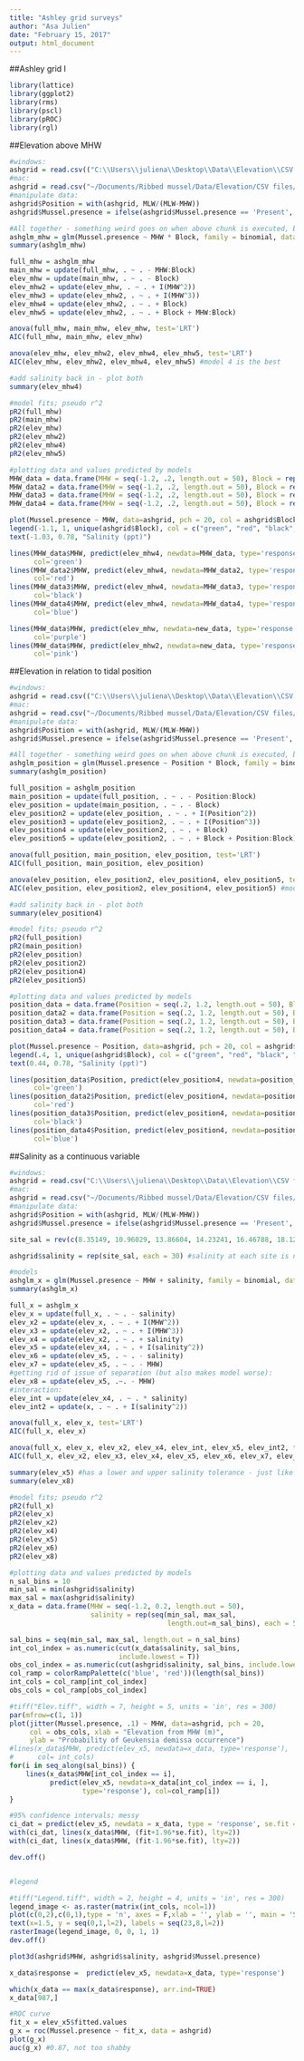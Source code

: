 ```yaml
---
title: "Ashley grid surveys"
author: "Asa Julien"
date: "February 15, 2017"
output: html_document
---
```

##Ashley grid I
```r
library(lattice)
library(ggplot2)
library(rms)
library(pscl)
library(pROC)
library(rgl)
```


##Elevation above MHW
```r
#windows:
ashgrid = read.csv(("C:\\Users\\juliena\\Desktop\\Data\\Elevation\\CSV files\\Ash_grids.csv"))
#mac:
ashgrid = read.csv("~/Documents/Ribbed mussel/Data/Elevation/CSV files/Ash_grids.csv")
#manipulate data:
ashgrid$Position = with(ashgrid, MLW/(MLW-MHW))
ashgrid$Mussel.presence = ifelse(ashgrid$Mussel.presence == 'Present', 1, 0)

#All together - something weird goes on when above chunk is executed, but the code below will work
ashglm_mhw = glm(Mussel.presence ~ MHW * Block, family = binomial, data = ashgrid)
summary(ashglm_mhw)

full_mhw = ashglm_mhw
main_mhw = update(full_mhw, . ~ . - MHW:Block)
elev_mhw = update(main_mhw, . ~ . - Block)
elev_mhw2 = update(elev_mhw, . ~ . + I(MHW^2))
elev_mhw3 = update(elev_mhw2, . ~ . + I(MHW^3))
elev_mhw4 = update(elev_mhw2, . ~ . + Block)
elev_mhw5 = update(elev_mhw2, . ~ . + Block + MHW:Block)

anova(full_mhw, main_mhw, elev_mhw, test='LRT')
AIC(full_mhw, main_mhw, elev_mhw)

anova(elev_mhw, elev_mhw2, elev_mhw4, elev_mhw5, test='LRT')
AIC(elev_mhw, elev_mhw2, elev_mhw4, elev_mhw5) #model 4 is the best

#add salinity back in - plot both
summary(elev_mhw4)

#model fits; pseudo r^2
pR2(full_mhw)
pR2(main_mhw)
pR2(elev_mhw)
pR2(elev_mhw2)
pR2(elev_mhw4)
pR2(elev_mhw5)

#plotting data and values predicted by models
MHW_data = data.frame(MHW = seq(-1.2, .2, length.out = 50), Block = rep(c("20-25"), each = 50))
MHW_data2 = data.frame(MHW = seq(-1.2, .2, length.out = 50), Block = rep(c("15-20"), each = 50))
MHW_data3 = data.frame(MHW = seq(-1.2, .2, length.out = 50), Block = rep(c("10-15"), each = 50))
MHW_data4 = data.frame(MHW = seq(-1.2, .2, length.out = 50), Block = rep(c("5-10"), each = 50))

plot(Mussel.presence ~ MHW, data=ashgrid, pch = 20, col = ashgrid$Block, xlab = "Elevation above MHW (m)", ylab = "Probability of Geukensia demissa occurrence")
legend(-1.1, 1, unique(ashgrid$Block), col = c("green", "red", "black", "blue"), pch = 20)
text(-1.03, 0.78, "Salinity (ppt)")

lines(MHW_data$MHW, predict(elev_mhw4, newdata=MHW_data, type='response'),
      col='green')
lines(MHW_data2$MHW, predict(elev_mhw4, newdata=MHW_data2, type='response'),
      col='red')
lines(MHW_data3$MHW, predict(elev_mhw4, newdata=MHW_data3, type='response'),
      col='black')
lines(MHW_data4$MHW, predict(elev_mhw4, newdata=MHW_data4, type='response'),
      col='blue')

lines(MHW_data$MHW, predict(elev_mhw, newdata=new_data, type='response'),
      col='purple')
lines(MHW_data$MHW, predict(elev_mhw2, newdata=new_data, type='response'),
      col='pink')

```


##Elevation in relation to tidal position
```r
#windows:
ashgrid = read.csv(("C:\\Users\\juliena\\Desktop\\Data\\Elevation\\CSV files\\Ash_grids.csv"))
#mac:
ashgrid = read.csv("~/Documents/Ribbed mussel/Data/Elevation/CSV files/Ash_grids.csv")
#manipulate data:
ashgrid$Position = with(ashgrid, MLW/(MLW-MHW))
ashgrid$Mussel.presence = ifelse(ashgrid$Mussel.presence == 'Present', 1, 0)

#All together - something weird goes on when above chunk is executed, but the code below will work
ashglm_position = glm(Mussel.presence ~ Position * Block, family = binomial, data = ashgrid)
summary(ashglm_position)

full_position = ashglm_position
main_position = update(full_position, . ~ . - Position:Block)
elev_position = update(main_position, . ~ . - Block)
elev_position2 = update(elev_position, . ~ . + I(Position^2))
elev_position3 = update(elev_position2, . ~ . + I(Position^3))
elev_position4 = update(elev_position2, . ~ . + Block)
elev_position5 = update(elev_position2, . ~ . + Block + Position:Block)

anova(full_position, main_position, elev_position, test='LRT')
AIC(full_position, main_position, elev_position)

anova(elev_position, elev_position2, elev_position4, elev_position5, test='LRT')
AIC(elev_position, elev_position2, elev_position4, elev_position5) #model 4 is the best

#add salinity back in - plot both
summary(elev_position4)

#model fits; pseudo r^2
pR2(full_position)
pR2(main_position)
pR2(elev_position)
pR2(elev_position2)
pR2(elev_position4)
pR2(elev_position5)

#plotting data and values predicted by models
position_data = data.frame(Position = seq(.2, 1.2, length.out = 50), Block = rep(c("20-25"), each = 50))
position_data2 = data.frame(Position = seq(.2, 1.2, length.out = 50), Block = rep(c("15-20"), each = 50))
position_data3 = data.frame(Position = seq(.2, 1.2, length.out = 50), Block = rep(c("10-15"), each = 50))
position_data4 = data.frame(Position = seq(.2, 1.2, length.out = 50), Block = rep(c("5-10"), each = 50))

plot(Mussel.presence ~ Position, data=ashgrid, pch = 20, col = ashgrid$Block, xlab = "Tidal position (%)", ylab = "Probability of Geukensia demissa occurrence")
legend(.4, 1, unique(ashgrid$Block), col = c("green", "red", "black", "blue"), pch = 20)
text(0.44, 0.78, "Salinity (ppt)")

lines(position_data$Position, predict(elev_position4, newdata=position_data, type='response'),
      col='green')
lines(position_data2$Position, predict(elev_position4, newdata=position_data2, type='response'),
      col='red')
lines(position_data3$Position, predict(elev_position4, newdata=position_data3, type='response'),
      col='black')
lines(position_data4$Position, predict(elev_position4, newdata=position_data4, type='response'),
      col='blue')


```


##Salinity as a continuous variable
```r
#windows:
ashgrid = read.csv("C:\\Users\\juliena\\Desktop\\Data\\Elevation\\CSV files\\Ash_grids.csv")
#mac:
ashgrid = read.csv("~/Documents/Ribbed mussel/Data/Elevation/CSV files/Ash_grids.csv")
#manipulate data:
ashgrid$Position = with(ashgrid, MLW/(MLW-MHW))
ashgrid$Mussel.presence = ifelse(ashgrid$Mussel.presence == 'Present', 1, 0)

site_sal = rev(c(8.35149, 10.96029, 13.86604, 14.23241, 16.46788, 18.12259, 22.67457, 23.05144)) #YOU SHOULD DOUBLE CHECK THESE AND MAKE SURE THEY ARE CALCULATED WELL

ashgrid$salinity = rep(site_sal, each = 30) #salinity at each site is now continuous, based on interpolation from Kelsey's data

#models
ashglm_x = glm(Mussel.presence ~ MHW + salinity, family = binomial, data = ashgrid)
summary(ashglm_x)

full_x = ashglm_x
elev_x = update(full_x, . ~ . - salinity)
elev_x2 = update(elev_x, . ~ . + I(MHW^2))
elev_x3 = update(elev_x2, . ~ . + I(MHW^3))
elev_x4 = update(elev_x2, . ~ . + salinity)
elev_x5 = update(elev_x4, . ~ . + I(salinity^2))
elev_x6 = update(elev_x5, . ~ . - salinity)
elev_x7 = update(elev_x5, . ~ . - MHW)
#getting rid of issue of separation (but also makes model worse):
elev_x8 = update(elev_x5, .~. - MHW)
#interaction:
elev_int = update(elev_x4, . ~ . * salinity)
elev_int2 = update(x, . ~ . + I(salinity^2))

anova(full_x, elev_x, test='LRT')
AIC(full_x, elev_x)

anova(full_x, elev_x, elev_x2, elev_x4, elev_int, elev_x5, elev_int2, test='LRT')
AIC(full_x, elev_x2, elev_x3, elev_x4, elev_x5, elev_x6, elev_x7, elev_x8, elev_int, elev_int2) #model 5 is the best, no evidence for interaction

summary(elev_x5) #has a lower and upper salinity tolerance - just like elevation - which might be why the quadratic equation works better
summary(elev_x8)

#model fits; pseudo r^2
pR2(full_x)
pR2(elev_x)
pR2(elev_x2)
pR2(elev_x4)
pR2(elev_x5)
pR2(elev_x6)
pR2(elev_x8)

#plotting data and values predicted by models
n_sal_bins = 10
min_sal = min(ashgrid$salinity)
max_sal = max(ashgrid$salinity)
x_data = data.frame(MHW = seq(-1.2, 0.2, length.out = 50),
                    salinity = rep(seq(min_sal, max_sal,
                                       length.out=n_sal_bins), each = 50))

sal_bins = seq(min_sal, max_sal, length.out = n_sal_bins)
int_col_index = as.numeric(cut(x_data$salinity, sal_bins,
                           include.lowest = T))
obs_col_index = as.numeric(cut(ashgrid$salinity, sal_bins, include.lowest = T))
col_ramp = colorRampPalette(c('blue', 'red'))(length(sal_bins)) 
int_cols = col_ramp[int_col_index]
obs_cols = col_ramp[obs_col_index]

#tiff("Elev.tiff", width = 7, height = 5, units = 'in', res = 300)
par(mfrow=c(1, 1))
plot(jitter(Mussel.presence, .1) ~ MHW, data=ashgrid, pch = 20,
     col = obs_cols, xlab = "Elevation from MHW (m)", 
     ylab = "Probability of Geukensia demissa occurrence")
#lines(x_data$MHW, predict(elev_x5, newdata=x_data, type='response'),
#      col= int_cols)
for(i in seq_along(sal_bins)) {
    lines(x_data$MHW[int_col_index == i], 
          predict(elev_x5, newdata=x_data[int_col_index == i, ],
                  type='response'), col=col_ramp[i])
}

#95% confidence intervals; messy
ci_dat = predict(elev_x5, newdata = x_data, type = 'response', se.fit = T)
with(ci_dat, lines(x_data$MHW, (fit+1.96*se.fit), lty=2))
with(ci_dat, lines(x_data$MHW, (fit-1.96*se.fit), lty=2))

dev.off()


#legend

#tiff("Legend.tiff", width = 2, height = 4, units = 'in', res = 300)
legend_image <- as.raster(matrix(int_cols, ncol=1))
plot(c(0,2),c(0,1),type = 'n', axes = F,xlab = '', ylab = '', main = 'Salinity (ppt)')
text(x=1.5, y = seq(0,1,l=2), labels = seq(23,8,l=2))
rasterImage(legend_image, 0, 0, 1, 1)
dev.off()

plot3d(ashgrid$MHW, ashgrid$salinity, ashgrid$Mussel.presence)

x_data$response =  predict(elev_x5, newdata=x_data, type='response')

which(x_data == max(x_data$response), arr.ind=TRUE)
x_data[987,]

#ROC curve
fit_x = elev_x5$fitted.values
g_x = roc(Mussel.presence ~ fit_x, data = ashgrid)
plot(g_x)
auc(g_x) #0.87, not too shabby

```
